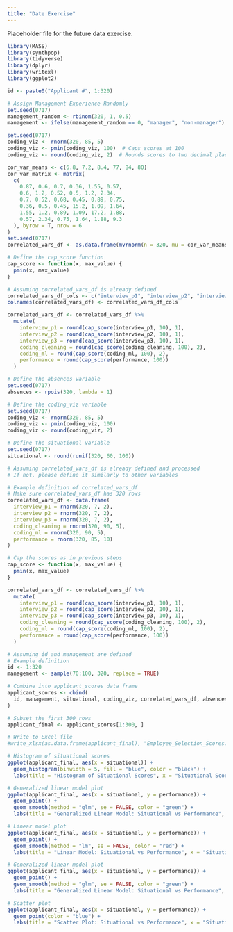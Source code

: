 ```yaml
---
title: "Date Exercise"
---
```


Placeholder file for the future data exercise.

```r
library(MASS)
library(synthpop)
library(tidyverse)
library(dplyr)
library(writexl)
library(ggplot2)
```

```r
id <- paste0("Applicant #", 1:320)
```

```r
# Assign Management Experience Randomly
set.seed(0717)
management_random <- rbinom(320, 1, 0.5)
management <- ifelse(management_random == 0, "manager", "non-manager")
```

```r
set.seed(0717)
coding_viz <- rnorm(320, 85, 5)
coding_viz <- pmin(coding_viz, 100)  # Caps scores at 100
coding_viz <- round(coding_viz, 2)  # Rounds scores to two decimal places
```

```r
cor_var_means <- c(6.8, 7.2, 8.4, 77, 84, 80)
cor_var_matrix <- matrix(
  c(
    0.87, 0.6, 0.7, 0.36, 1.55, 0.57,
    0.6, 1.2, 0.52, 0.5, 1.2, 2.34,
    0.7, 0.52, 0.68, 0.45, 0.89, 0.75,
    0.36, 0.5, 0.45, 15.2, 1.09, 1.64,
    1.55, 1.2, 0.89, 1.09, 17.2, 1.88,
    0.57, 2.34, 0.75, 1.64, 1.88, 9.3
  ), byrow = T, nrow = 6
)
set.seed(0717)
correlated_vars_df <- as.data.frame(mvrnorm(n = 320, mu = cor_var_means, Sigma = cor_var_matrix))
```

```r
# Define the cap_score function
cap_score <- function(x, max_value) {
  pmin(x, max_value)
}
```

```r
# Assuming correlated_vars_df is already defined
correlated_vars_df_cols <- c("interview_p1", "interview_p2", "interview_p3", "coding_cleaning", "coding_ml", "performance")
colnames(correlated_vars_df) <- correlated_vars_df_cols

correlated_vars_df <- correlated_vars_df %>%
  mutate(
    interview_p1 = round(cap_score(interview_p1, 10), 1),
    interview_p2 = round(cap_score(interview_p2, 10), 1),
    interview_p3 = round(cap_score(interview_p3, 10), 1),
    coding_cleaning = round(cap_score(coding_cleaning, 100), 2),
    coding_ml = round(cap_score(coding_ml, 100), 2),
    performance = round(cap_score(performance, 100))
  )
```

```r

# Define the absences variable
set.seed(0717)
absences <- rpois(320, lambda = 1)

# Define the coding_viz variable
set.seed(0717)
coding_viz <- rnorm(320, 85, 5)
coding_viz <- pmin(coding_viz, 100)
coding_viz <- round(coding_viz, 2)

```

```r
# Define the situational variable
set.seed(0717)
situational <- round(runif(320, 60, 100))
```

```r
# Assuming correlated_vars_df is already defined and processed
# If not, please define it similarly to other variables

# Example definition of correlated_vars_df
# Make sure correlated_vars_df has 320 rows
correlated_vars_df <- data.frame(
  interview_p1 = rnorm(320, 7, 2),
  interview_p2 = rnorm(320, 7, 2),
  interview_p3 = rnorm(320, 7, 2),
  coding_cleaning = rnorm(320, 90, 5),
  coding_ml = rnorm(320, 90, 5),
  performance = rnorm(320, 85, 10)
)
```

```r
# Cap the scores as in previous steps
cap_score <- function(x, max_value) {
  pmin(x, max_value)
}

correlated_vars_df <- correlated_vars_df %>%
  mutate(
    interview_p1 = round(cap_score(interview_p1, 10), 1),
    interview_p2 = round(cap_score(interview_p2, 10), 1),
    interview_p3 = round(cap_score(interview_p3, 10), 1),
    coding_cleaning = round(cap_score(coding_cleaning, 100), 2),
    coding_ml = round(cap_score(coding_ml, 100), 2),
    performance = round(cap_score(performance, 100))
  )

# Assuming id and management are defined
# Example definition
id <- 1:320
management <- sample(70:100, 320, replace = TRUE)

# Combine into applicant_scores data frame
applicant_scores <- cbind(
  id, management, situational, coding_viz, correlated_vars_df, absences
)

# Subset the first 300 rows
applicant_final <- applicant_scores[1:300, ]

```

```r
# Write to Excel file
#write_xlsx(as.data.frame(applicant_final), "Employee_Selection_Scores.xlsx")
```

```r
# Histogram of situational scores
ggplot(applicant_final, aes(x = situational)) +
  geom_histogram(binwidth = 5, fill = "blue", color = "black") +
  labs(title = "Histogram of Situational Scores", x = "Situational Score", y = "Frequency")
```

```r
# Generalized linear model plot
ggplot(applicant_final, aes(x = situational, y = performance)) +
  geom_point() +
  geom_smooth(method = "glm", se = FALSE, color = "green") +
  labs(title = "Generalized Linear Model: Situational vs Performance", x = "Situational Score", y = "Performance Score")

```

```r
# Linear model plot
ggplot(applicant_final, aes(x = situational, y = performance)) +
  geom_point() +
  geom_smooth(method = "lm", se = FALSE, color = "red") +
  labs(title = "Linear Model: Situational vs Performance", x = "Situational Score", y = "Performance Score")
```

```r
# Generalized linear model plot
ggplot(applicant_final, aes(x = situational, y = performance)) +
  geom_point() +
  geom_smooth(method = "glm", se = FALSE, color = "green") +
  labs(title = "Generalized Linear Model: Situational vs Performance", x = "Situational Score", y = "Performance Score")
```

```r
# Scatter plot
ggplot(applicant_final, aes(x = situational, y = performance)) +
  geom_point(color = "blue") +
  labs(title = "Scatter Plot: Situational vs Performance", x = "Situational Score", y = "Performance Score")
```
